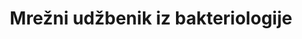 ---
title: Mrežni udžbenik iz bakteriologije
description: Praktični priručnik za studente biologije s detaljnim uputama za bakteriološki praktikum
template: splash
hero:
  title: "Praktikum iz bakteriologije"
  tagline: "mrežno izdanje"
  actions:
    - text: Započni s predgovorom
      link: /predgovor/
      icon: right-arrow
      variant: primary
    - text: Poglavlje 1
      link: /poglavlje-1/
      icon: external
    - text: Poglavlje 2
      link: /poglavlje-2/
      icon: external
    - text: Poglavlje 3
      link: /poglavlje-3/
      icon: external
    - text: Poglavlje 4
      link: /poglavlje-4/
      icon: external
    - text: Poglavlje 5
      link: /poglavlje-5/
      icon: external
---